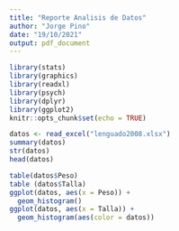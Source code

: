 ```yaml
---
title: "Reporte Analisis de Datos"
author: "Jorge Pino"
date: "19/10/2021"
output: pdf_document
---
```


```r
library(stats)
library(graphics)
library(readxl)
library(psych)
library(dplyr)
library(ggplot2)
knitr::opts_chunk$set(echo = TRUE)
```
```r
datos <- read_excel("lenguado2008.xlsx")
summary(datos)
str(datos)
head(datos)
```

```r
table(datos$Peso)
table (datos$Talla)
ggplot(datos, aes(x = Peso)) +
  geom_histogram()
ggplot(datos, aes(x = Talla)) +
  geom_histogram(aes(color = datos))

```




